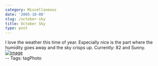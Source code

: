 ```yaml
---
category: Miscellaneous
date: '2005-10-08'
slug: /october-sky
title: October Sky
type: post
---
```



I love the weather this time of year. Especially nice is the part
where the humidity goes away and the sky crisps up. Currently: 82
and Sunny.  
[![image](https://photos1.blogger.com/blogger/2691/1643/400/20051008_155654a.jpg)](http://photos1.blogger.com/blogger/2691/1643/1600/20051008_155654a.jpg)  
-- Tags: tagPhoto